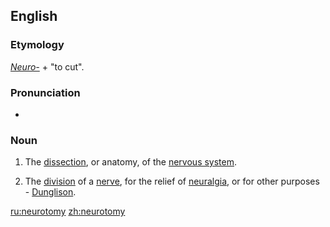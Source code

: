 ==English==

===Etymology===
''[[Neuro-]]'' + {{Gk.}} "to cut".

===Pronunciation===
*{{audio|en-us-neurotomy.ogg|Audio (US)}}

===Noun===
{{en-noun|neurotomies}}

# {{neuroscience}} The [[dissection]], or anatomy, of the [[nervous system]].
# {{context|neurology}} The [[division]] of a [[nerve]], for the relief of [[neuralgia]], or for other purposes - [[Dunglison]].

[[ru:neurotomy]]
[[zh:neurotomy]]
